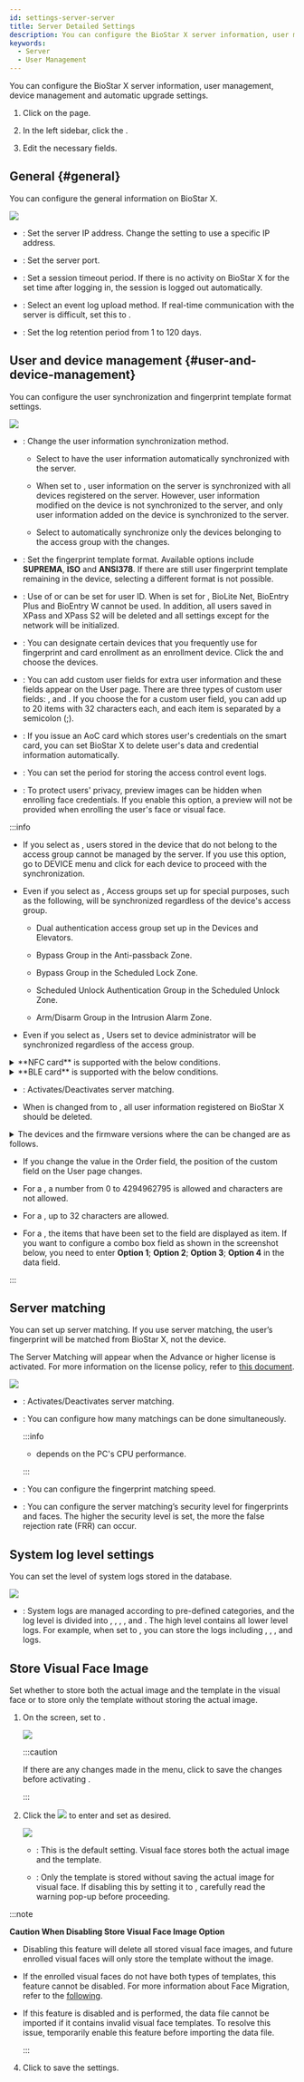 ```yaml
---
id: settings-server-server
title: Server Detailed Settings
description: You can configure the BioStar X server information, user management, device management and automatic upgrade settings.
keywords:
  - Server
  - User Management
---
```


You can configure the BioStar X server information, user management, device management and automatic upgrade settings.

1. Click <Cmd sid='shell.header.setting' /> on the <Cmd sid='shell.header.launcher' /> page.

2. In the left sidebar, click the <Cmd sid="common.server" product='2' />.

3. Edit the necessary fields.

## General {#general}

You can configure the general information on BioStar X.

<Image src='/img/biostarx-settings-server-general.png' className='none' />

* <Cmd sid="setting.server.biostarIPAdress" product='2' />: Set the server IP address. Change the setting to use a specific IP address.

* <Cmd sid="setting.server.biostarPort" product='2' />: Set the server port.

* <Cmd sid="common.sessionTimeout" product='2' />: Set a session timeout period. If there is no activity on BioStar X for the set time after logging in, the session is logged out automatically.

* <Cmd sid="setting.server.logUploadType" product='2' />: Select an event log upload method. If real-time communication with the server is difficult, set this to <Cmd sid="common.manual" product='2' />.

* <Cmd sid="setting.server.logRetainDays" product='2' />: Set the log retention period from 1 to 120 days.

## User and device management {#user-and-device-management}

You can configure the user synchronization and fingerprint template format settings.

<Image src='/img/biostarx-settings-server-management.png' className='none' />

* <Cmd sid="setting.server.automaticUserSync" product='2' />: Change the user information synchronization method.

  * Select <Cmd sid="setting.server.syncOption.allDevices" product='2' /> to have the user information automatically synchronized with the server.

  * When set to <Cmd sid="setting.server.syncOption.deviceSync" product='2' />, user information on the server is synchronized with all devices registered on the server. However, user information modified on the device is not synchronized to the server, and only user information added on the device is synchronized to the server.

  * Select <Cmd sid="setting.server.syncOption.smartSync" product='2' /> to automatically synchronize only the devices belonging to the access group with the changes.

* <Cmd sid="setting.server.fingerprintTemplateFormat" product='2' />: Set the fingerprint template format. Available options include **SUPREMA**, **ISO** and **ANSI378**. If there are still user fingerprint template remaining in the device, selecting a different format is not possible.

* <Cmd sid="setting.userDevice.useridType" product='2' />: Use of <Cmd sid="setting.userDevice.useridType.numeric" product='2' /> or <Cmd sid="setting.userDevice.useridType.alphanumeric" product='2' /> can be set for user ID. When <Cmd sid="setting.userDevice.useridType.alphanumeric" product='2' /> is set for <Cmd sid="setting.userDevice.useridType" product='2' />, BioLite Net, BioEntry Plus and BioEntry W cannot be used. In addition, all users saved in XPass and XPass S2 will be deleted and all settings except for the network will be initialized.

* <Cmd sid="setting.server.enrollment_device.title" product='2' />: You can designate certain devices that you frequently use for fingerprint and card enrollment as an enrollment device. Click the <Cmd sid="button.plusAdd" product='2' /> and choose the devices.

* <Cmd sid="setting.server.custom_field.title" product='2' />:  You can add custom user fields for extra user information and these fields appear on the User page. There are three types of custom user fields: <Cmd sid="setting.server.custom_field.type.numericbox" product='2' />, <Cmd sid="setting.server.custom_field.type.textbox" product='2' /> and <Cmd sid="setting.server.custom_field.type.combobox" product='2' />. If you choose the <Cmd sid="setting.server.custom_field.type.combobox" product='2' /> for a custom user field, you can add up to 20 items with 32 characters each, and each item is separated by a semicolon (;).

* <Cmd sid="setting.server.deleteCredentialAfterAOC" product='2' />: If you issue an AoC card which stores user's credentials on the smart card, you can set BioStar X to delete user's data and credential information automatically.

* <Cmd sid="setting.server.eventLogRetainDays" product='2' />: You can set the period for storing the access control event logs.

* <Cmd sid="setting.server.hideCredentialFaces" product='2' />: To protect users' privacy, preview images can be hidden when enrolling face credentials. If you enable this option, a preview will not be provided when enrolling the user's face or visual face.

:::info

* If you select <Cmd sid="setting.server.automaticUserSync" product='2' /> as <Cmd sid="setting.server.syncOption.smartSync" product='2' />, users stored in the device that do not belong to the access group cannot be managed by the server. If you use this option, go to DEVICE menu and click <Cmd sid="device.sync_all" product='2' /> for each device to proceed with the synchronization.

* Even if you select <Cmd sid="setting.server.automaticUserSync" product='2' /> as <Cmd sid="setting.server.syncOption.smartSync" product='2' />, Access groups set up for special purposes, such as the following, will be synchronized regardless of the device's access group.

  * Dual authentication access group set up in the Devices and Elevators.

  * Bypass Group in the Anti-passback Zone.

  * Bypass Group in the Scheduled Lock Zone.

  * Scheduled Unlock Authentication Group in the Scheduled Unlock Zone.

  * Arm/Disarm Group in the Intrusion Alarm Zone. 

* Even if you select <Cmd sid="setting.server.automaticUserSync" product='2' /> as <Cmd sid="setting.server.syncOption.smartSync" product='2' />, Users set to device administrator will be synchronized regardless of the access group.

<details>

<summary>**NFC card** is supported with the below conditions.</summary>

* Mobile device OS: Android 5.0 Lollipop or later, Android 10 or earlier

* BioStar 2 Mobile 2.4.1 or later

* XPass S2: XPS2M-V2 FW 2.4 or later

* BioStation 2: BS2-OMPW, BS2-OIPW FW 1.4 or later, FW 1.8 or earlier

* BioStation A2: BSA2-OMPW, BSA2-OIPW FW 1.3 or later, FW 1.7.1 or earlier

* BioStation L2: BSL2-OM FW 1.2 or later

* BioEntry W2: BEW2-OAP, BEW2-ODP FW 1.1 or later, FW 1.5 or earlier

* FaceStation 2: FS2-D, FS2-AWB FW 1.3.1 or earlier

* BioLite N2: BLN2-ODB, BLN2-OAB, BLN2-PAB FW 1.2 or earlier

* XPass D2: XPD2-MDB, XPD2-GDB, XPD2-GKDB FW 1.3 or earlier

* FaceLite: FL-DB FW 1.1 or earlier

* XPass 2: XP2-MDPB, XP2-GDPB, XP2-GKDPB, XP2-MAPB FW 1.0 or later

* BioEntry P2: BEP2-OD, BEP2-OA FW 1.0 or later

* BioEntry R2: BER2-OD FW v1.1.0 or later

</details>

<details>

<summary>**BLE card** is supported with the below conditions.</summary>

* Mobile device OS: Android 5.0 Lollipop or later, Android 10 or earlier / iOS 9.0 or later

* BioStar 2 Mobile 2.4.1 or later

* FaceStation 2: FS2-AWB FW 1.3.1 or earlier

* BioLite N2: BLN2-ODB, BLN2-OAB, BLN2-PAB FW 1.2 or earlier

* XPass D2: XPD2-MDB, XPD2-GDB, XPD2-GKDB FW 1.3 or earlier

* FaceLite: FL-DB FW 1.1 or earlier

* XPass 2: XP2-MDPB, XP2-GDPB, XP2-GKDPB, XP2-MAPB FW 1.0 or later

</details>

* <Cmd sid="setting.server.serverMatching.use" product='2' />: Activates/Deactivates server matching.

* When <Cmd sid="setting.userDevice.useridType" product='2' /> is changed from <Cmd sid="setting.userDevice.useridType.alphanumeric" product='2' /> to <Cmd sid="setting.userDevice.useridType.numeric" product='2' />, all user information registered on BioStar X should be deleted.

<details>

<summary>The devices and the firmware versions where the <Cmd sid="setting.userDevice.useridType" product='2' /> can be changed are as follows.</summary>

* CoreStation firmware version 1.0.0 or higher

* FaceStaion 2 FW 1.0.0 or later

* FaceLite firmware 1.0.0 or higher

* BioEntry W2 FW 1.1.0 or later

* BioStation L2 FW 1.2.0 or later

* BioStation A2 FW 1.3.0 or later

* BioStation 2 FW 1.4.0 or later

* BioLite N2 firmware 1.0.0 or higher

* BioEntry P2 firmware 1.0.0 or higher

* BioEntry R2 FW 1.0.0 or later

* XPass 2 firmware 1.0.0 or higher

* XPass D2 firmware version 1.0.0 or higher

* XPass FW 2.4.0 or later

* XPass S2 firmware 2.4.0 or higher

* X-Station 2 firmware 1.0.0 or higher

* BioStation 3 firmware 1.0.0 or higher

</details>

* If you change the value in the <Cmd>Order</Cmd> field, the position of the custom field on the User page changes.

* For a <Cmd sid="setting.server.custom_field.type.numericbox" product='2' />, a number from 0 to 4294962795 is allowed and characters are not allowed.

* For a <Cmd sid="setting.server.custom_field.type.textbox" product='2' />, up to 32 characters are allowed.

* For a <Cmd sid="setting.server.custom_field.type.combobox" product='2' />, the items that have been set to the field are displayed as item. If you want to configure a combo box field as shown in the screenshot below, you need to enter **Option 1**; **Option 2**; **Option 3**; **Option 4** in the data field.

:::

## Server matching

You can set up server matching. If you use server matching, the user’s fingerprint will be matched from BioStar X, not the device.

The Server Matching will appear when the Advance or higher license is activated. For more information on the license policy, refer to [this document](licensing).

<Image src='/img/biostarx-settings-server-server-matching.png' className='none' />

* <Cmd sid="setting.server.serverMatching.use" product='2' />: Activates/Deactivates server matching.

* <Cmd sid="setting.server.serverMatching.matchingConcurrencyCount" product='2' />: You can configure how many matchings can be done simultaneously.

  :::info

  * <Cmd sid="setting.server.serverMatching.matchingConcurrencyCount" product='2' /> depends on the PC's CPU performance.

  :::

* <Cmd sid="setting.server.serverMatching.fastMode" product='2' />: You can configure the fingerprint matching speed.

* <Cmd sid="setting.server.serverMatching.securityLevel" product='2' />: You can configure the server matching’s security level for fingerprints and faces. The higher the security level is set, the more the false rejection rate (FRR) can occur.

## System log level settings

You can set the level of system logs stored in the database.

<Image src='/img/biostarx-settings-server-system-log-level.png' className='none' />

* <Cmd sid="setting.server.logLevel" product='2' />: System logs are managed according to pre-defined categories, and the log level is divided into <Cmd sid="setting.server.logLevel.trace" product='2' />, <Cmd sid="setting.server.logLevel.debug" product='2' />, <Cmd sid="setting.server.logLevel.info" product='2' />, <Cmd sid="setting.server.logLevel.warning" product='2' />, and <Cmd sid="setting.server.logLevel.error" product='2' />. The high level contains all lower level logs. For example, when set to <Cmd sid="setting.server.logLevel.trace" product='2' />, you can store the logs including <Cmd sid="setting.server.logLevel.debug" product='2' />, <Cmd sid="setting.server.logLevel.info" product='2' />, <Cmd sid="setting.server.logLevel.warning" product='2' />, and <Cmd sid="setting.server.logLevel.error" product='2' /> logs.

## Store Visual Face Image

Set whether to store both the actual image and the template in the visual face or to store only the template without storing the actual image.

<Calloutlists>

1. On the <Cmd sid="settings.expertSettings.title" product='2' /> screen, set <Cmd sid="settings.expertSettings.enableOptionLabel" product='2' /> to <Cmd sid="common.use" product='2' />.

   <Image src='/img/biostarx-settings-server-expert.png' className='none' />

   :::caution

   If there are any changes made in the <Cmd sid="common.server" product='2' /> menu, click <Cmd sid="button.apply" product='2' /> to save the changes before activating <Cmd sid="settings.expertSettings.enableOptionLabel" product='2' />.

   :::

2. Click the <Image src='/img/ico-expert-setting.png' ico /> to enter <Cmd sid="settings.expertSettings.detail.title" product='2' /> and set <Cmd sid="settings.expertSettings.detail.storeVisualFaceImageOptionLabel" product='2' /> as desired.

   <Image src='/img/biostarx-settings-server-expert2.png' className='none' />

   * <Cmd sid="common.use" product='2' />: This is the default setting. Visual face stores both the actual image and the template.

   * <Cmd sid="common.notUse" product='2' />: Only the template is stored without saving the actual image for visual face. If disabling this by setting it to <Cmd sid="common.notUse" product='2' />, carefully read the warning pop-up before proceeding.

  :::note

  **Caution When Disabling Store Visual Face Image Option**

* Disabling this feature will delete all stored visual face images, and future enrolled visual faces will only store the template without the image.

* If the enrolled visual faces do not have both types of templates, this feature cannot be disabled. For more information about <Cmd>Face Migration</Cmd>, refer to the [following](migration-face).

* If this feature is disabled and <Cmd sid="menu.dataImport" product='2' /> is performed, the data file cannot be imported if it contains invalid visual face templates. To resolve this issue, temporarily enable this feature before importing the data file.

  :::

</Calloutlists>

4. Click <Cmd sid="button.apply" product='2' /> to save the settings.
